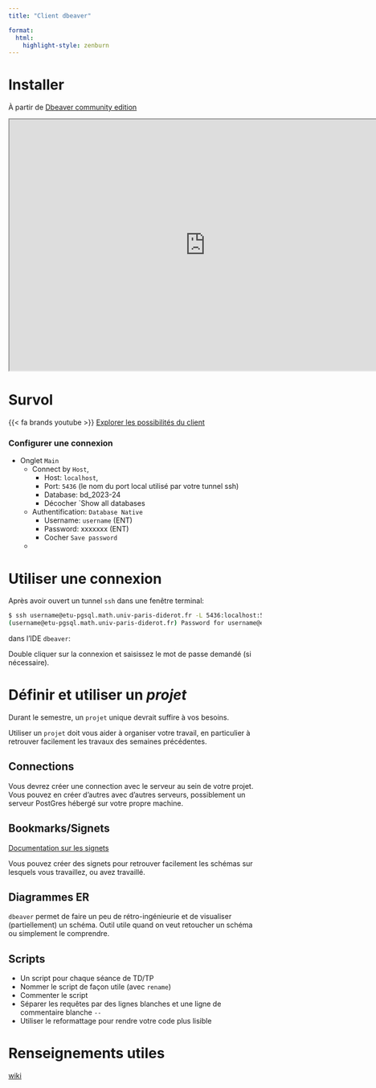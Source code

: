 ```yaml
---
title: "Client dbeaver"

format:
  html:
    highlight-style: zenburn
---
```



# Installer 

À partir de [Dbeaver community edition](https://dbeaver.io/download/)



```{=html}
<iframe width="780" height="500" src="https://dbeaver.io/download/" title="Dbeaver CE"></iframe>
```

# Survol


{{< fa brands youtube >}} [Explorer les possibilités du client](https://www.youtube.com/watch?v=qWhCmvg_Sqc)

::: {.callout-tip}

### Configurer une connexion

:::

- Onglet `Main`
  - Connect by `Host`, 
    - Host: `localhost`, 
    - Port: `5436` (le nom du port local utilisé par votre tunnel ssh)
    - Database: bd_2023-24 
    - Décocher `Show all databases
  - Authentification: `Database Native`
    - Username: `username` (ENT)
    - Password: xxxxxxx  (ENT) 
    - Cocher `Save password` 
  - 

  
# Utiliser une connexion

Après avoir ouvert un tunnel `ssh` dans une fenêtre terminal:

```.bash
$ ssh username@etu-pgsql.math.univ-paris-diderot.fr -L 5436:localhost:5432 -N
(username@etu-pgsql.math.univ-paris-diderot.fr) Password for username@etu-pgsql.math.univ-paris-diderot.fr:
```
dans l'IDE `dbeaver`: 

Double cliquer sur la connexion et saisissez le mot  de passe demandé (si nécessaire).

# Définir et utiliser un *projet*


::: {.callout-warning}

Durant le semestre, un `projet` unique devrait suffire à vos besoins.

Utiliser un `projet` doit vous aider à organiser votre travail, en particulier à retrouver facilement les travaux des semaines précédentes. 

:::


## Connections

Vous devrez créer une connection avec le serveur au sein de votre projet. 
Vous pouvez en créer d'autres avec d'autres serveurs, possiblement un serveur PostGres 
hébergé sur votre propre machine. 

## Bookmarks/Signets

[Documentation sur les signets](https://github.com/dbeaver/dbeaver/wiki/Bookmarks)

::: {.callout-tip}

Vous pouvez créer des signets pour retrouver facilement les schémas sur lesquels vous travaillez, ou avez travaillé. 

:::

<!-- ## Dashboards/Tableaux de bord -->

## Diagrammes ER

`dbeaver` permet de faire un peu de rétro-ingénieurie et de visualiser (partiellement) un schéma. Outil utile quand on veut retoucher un schéma ou 
simplement le comprendre.

## Scripts 

- Un script pour chaque séance de TD/TP
- Nommer le script de façon utile (avec `rename`)
- Commenter le script
- Séparer les requêtes par des lignes blanches et une ligne de commentaire blanche `--    `
- Utiliser le reformattage pour rendre votre code plus lisible




# Renseignements utiles


[wiki](https://github.com/dbeaver/dbeaver/wiki)

